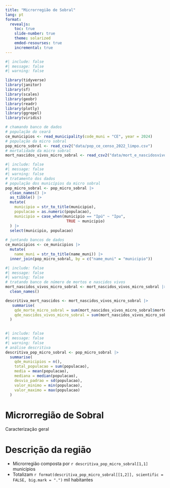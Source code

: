 ```yaml
---
title: "Microrregião de Sobral"
lang: pt
format: 
  revealjs:
    toc: true
    slide-number: true
    theme: solarized
    emded-resourses: true
    incremental: true
---
```

```r
#| include: false
#| message: false
#| warning: false

library(tidyverse)
library(janitor)
library(sf)
library(scales)
library(geobr)
library(readr)
library(plotly)
library(ggrepel)
library(viridis)

# chamando banco de dados
# população do ceará
ce_municipios <- read_municipality(code_muni = "CE", year = 2024)
# população da micro sobral
pop_micro_sobral <- read_csv2("data/pop_ce_censo_2022_limpo.csv")
# mortalidade da micro sobral
mort_nascidos_vivos_micro_sobral <- read_csv2("data/mort_e_nascidosvivos_micro_sobral.csv")
```

```r
#| include: false
#| message: false
#| warning: false
# tratamento dos dados
# população dos municípios da micro sobral
pop_micro_sobral <- pop_micro_sobral |> 
  clean_names() |> 
  as_tibble() |> 
  mutate(
    municipio = str_to_title(municipio),
    populacao = as.numeric(populacao),
    municipio = case_when(municipio == "Ipú" ~ "Ipu",
                           TRUE ~ municipio)
  ) |> 
  select(municipio, populacao)
   
# juntando bancos de dados
ce_municipios <- ce_municipios |> 
  mutate(
    name_muni = str_to_title(name_muni)) |> 
  inner_join(pop_micro_sobral, by = c("name_muni" = "municipio"))
```


```r
#| include: false
#| message: false
#| warning: false
# tratando banco de número de mortos e nascidos vivos
mort_nascidos_vivos_micro_sobral <- mort_nascidos_vivos_micro_sobral |> 
  clean_names()

descritiva_mort_nascidos <- mort_nascidos_vivos_micro_sobral |> 
   summarise(
    qde_morte_micro_sobral = sum(mort_nascidos_vivos_micro_sobral$mortes),
    qde_nascidos_vivos_micro_sobral = sum(mort_nascidos_vivos_micro_sobral$nascidos_vivos)
  )
 
```

```r
#| include: false
#| message: false
#| warning: false
# análise descritiva
descritiva_pop_micro_sobral <- pop_micro_sobral |> 
  summarise(
    qde_municipios = n(),
    total_populacao = sum(populacao),
    media = mean(populacao),
    mediana = median(populacao), 
    desvio_padrao = sd(populacao),
    valor_minimo = min(populacao),
    valor_maximo = max(populacao)
  )
```

# Microrregião de Sobral
Caracterização geral

# Descrição da região
- Microrregião composta por `r descritiva_pop_micro_sobral[1,1]` municípios
- Totalizam `r format(descritiva_pop_micro_sobral[[1,2]], scientific = FALSE, big.mark = ".")` mil habitantes
